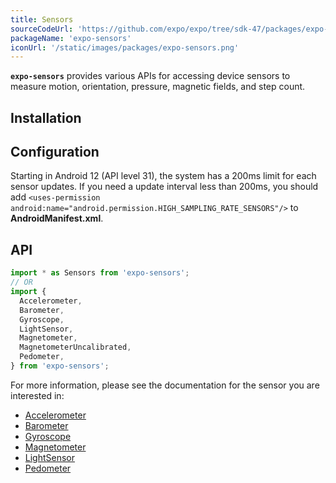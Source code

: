 ```yaml
---
title: Sensors
sourceCodeUrl: 'https://github.com/expo/expo/tree/sdk-47/packages/expo-sensors'
packageName: 'expo-sensors'
iconUrl: '/static/images/packages/expo-sensors.png'
---
```



**`expo-sensors`** provides various APIs for accessing device sensors to measure motion, orientation, pressure, magnetic fields, and step count.

<PlatformsSection android emulator ios simulator web />

## Installation

<APIInstallSection />

## Configuration

Starting in Android 12 (API level 31), the system has a 200ms limit for each sensor updates. If you need a update interval less than 200ms, you should add `<uses-permission android:name="android.permission.HIGH_SAMPLING_RATE_SENSORS"/>` to **AndroidManifest.xml**.

## API

```js
import * as Sensors from 'expo-sensors';
// OR
import {
  Accelerometer,
  Barometer,
  Gyroscope,
  LightSensor,
  Magnetometer,
  MagnetometerUncalibrated,
  Pedometer,
} from 'expo-sensors';
```

For more information, please see the documentation for the sensor you are interested in:

- [Accelerometer](accelerometer.mdx)
- [Barometer](barometer.mdx)
- [Gyroscope](gyroscope.mdx)
- [Magnetometer](magnetometer.mdx)
- [LightSensor](light-sensor.mdx)
- [Pedometer](pedometer.mdx)
